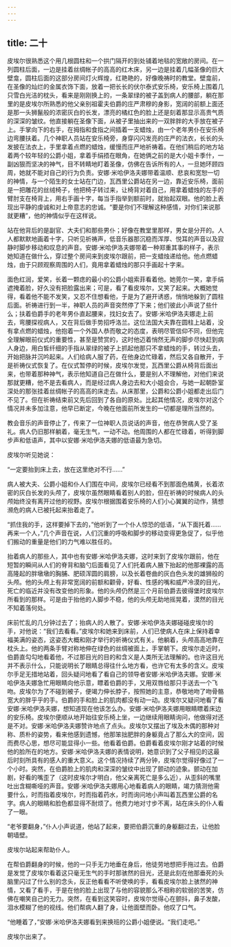 ```yaml
---
---
---
```

title: 二十
---



皮埃尔很熟悉这个用几根圆柱和一个拱门隔开的到处铺着地毯的宽敞的房间。在一列圆柱后面，一边是挂着丝绸帐子的高高的红木床，另一边是挂着几幅圣像的巨大壁龛，圆柱后面的这部分房间灯火辉煌，红艳艳的，好像晚祷时的教堂。壁龛前，在圣像的灿烂的金属衣饰下面，放着一把长长的伏尔泰式安乐椅，安乐椅上围着几只雪白光洁的枕头，看来是刚刚换上的，一条翠绿的被子盖到病人的腰部，躺在那里的是皮埃尔所熟悉的他父亲别祖霍夫伯爵的庄严肃穆的身影，宽阔的前额上面还是那一头狮鬣般的浓密灰白的长发，漂亮的橘红色的脸上还是刻着那显示高贵气质的深深的皱纹。他直接躺在圣像下面，从被子里抽出来的一双胖胖的大手放在被子上。手掌向下的右手，在拇指和食指之间插着一支蜡烛，由一个老年男仆在安乐椅边弯腰扶着。几个神职人员站在安乐椅旁，身穿闪闪发亮的庄严的法衣，长长的头发披在法衣上，手里拿着点燃的蜡烛，缓慢而庄严地祈祷着。在他们稍后的地方站着两个较年轻的公爵小姐，拿着手绢捂在眼角，在她俩之前的是大小姐卡季什，一副凶狠而坚决的神气，目不转睛地盯着圣像，仿佛在告诉所有的人，一旦她环顾四周，她就不能对自己的行为负责。安娜·米哈伊洛夫娜带着温顺、悲哀和宽恕一切的神情，与一个陌生的女士站在门边，瓦西里公爵站在另一边，靠近安乐椅，面前是一把雕花的丝绒椅子，他把椅子转过来，让椅背对着自己，用拿着蜡烛的左手的臂肘支在椅背上，用右手画十字，每当手指举到额前时，就抬起双眼。他的脸上表现出平静的虔诚和对上帝意志的忠诚。“要是你们不理解这种感情，对你们来说那就更糟”，他的神情似乎在这样说。

站在他背后的是副官、大夫们和那些男仆；好像在教堂里那样，男女是分开的。人人都默默地画着十字，只听见祈祷声，低音乐器那沉稳而浑厚、悦耳的声音以及寂静时脚步移动和叹息的声音。安娜·米哈伊洛夫娜带着一种郑重其事的样子，表示她知道在做什么，穿过整个房间来到皮埃尔跟前，把一支蜡烛递给他。他点燃蜡烛，由于只顾观察周围的人们，竟用拿着蜡烛的那只手画起十字来。

面色红润，爱笑，长着一颗痣的最小的公爵小姐索菲看着他。她莞尔一笑，拿手绢遮掩着脸，好久没有把脸露出来；可是，看了看皮埃尔，又笑了起来。大概她觉得，看着他不能不发笑，又忍不住想看他，于是为了避开诱惑，悄悄地躲到了圆柱后面。祈祷进行到一半，神职人员的声音突然停了下来；他们彼此小声说了些什么；扶着伯爵手的老年男仆直起腰来，找妇女去了。安娜·米哈伊洛夫娜走上前去，弯腰探视病人，又在背后做手势招呼洛兰。这位法国大夫靠在圆柱上站着，没有拿点燃的蜡烛，他抱着一个外国人恭而敬之的态度，表明尽管信仰不同，但他完全理解眼前仪式的重要性，甚至是赞赏的，这时他迈着悄然无声的脚步尽快赶到病人身边，用白皙纤细的手指从翠绿的被子上抓起他那只不拿蜡烛的手，转过头去，开始把脉并沉吟起来。人们给病人服了药，在他身边忙碌着，然后又各自散开，于是祈祷仪式恢复了。在仪式暂停的时候，皮埃尔发觉，瓦西里公爵从椅背后面出来，也带着那种神气，表示他知道自己在做什么，要是别人不理解他，对他们来说那就更糟，他不是去看病人，而是经过病人身边去和大小姐会合，与她一起朝卧室深处的那张挂着丝绸帐子的高高的床走去。从床那里，公爵和公爵小姐都走出后门不见了。但在祈祷结束前又先后回到了各自的原处。比起其他情况，皮埃尔对这个情况并未多加注意，他早已断定，今晚在他面前所发生的一切都是理所当然的。

教会音乐的声音停止了，传来了一位神职人员说话的声音，他在恭贺病人受了圣礼。病人仍旧那样躺着，毫无生气，一动不动。他周围的人都在忙碌着，听得到脚步声和低语声，其中以安娜·米哈伊洛夫娜的低语最为急切。

皮埃尔听见她说：

“一定要抬到床上去，放在这里绝对不行……”

病人被大夫、公爵小姐和仆人们围在中间，皮埃尔已经看不到那面色橘黄，长着浓密的灰白长发的头颅了，皮埃尔虽然眼睛看着别人的脸，但在祈祷的时候病人的头颅始终没有离开过他的视野。皮埃尔根据围着安乐椅的人们小心翼翼的动作，猜想濒危的病人已被托起来抬着走了。

“抓住我的手，这样要掉下去的，”他听到了一个仆人惊恐的低语，“从下面托着……再来一个人，”几个声音在说，人们沉重的呼吸和脚步的移动变得更急促了，似乎他们搬动的重量是他们的力气难以胜任的。

抬着病人的那些人，其中也有安娜·米哈伊洛夫娜，这时来到了皮埃尔跟前，他在短暂的瞬间从人们的脊背和脑勺后面看见了人们托着病人腋下抬起的他那裸露的高高隆起的胖墩墩的胸脯、肥硕浑圆的肩膀，以及长着卷曲的灰白色头发的雄狮般的头颅。他的头颅上有非常宽阔的前额和颧骨，好看、性感的嘴和威严冷漠的目光，死亡的临近并没有改变他的形象。他的头颅仍然是三个月前伯爵去彼得堡时皮埃尔所看到的那样。可是由于抬他的人脚步不稳，他的头颅无助地摇晃着，漠然的目光不知着落何处。

床前忙乱的几分钟过去了；抬病人的人散了。安娜·米哈伊洛夫娜碰碰皮埃尔的手，对他说：“我们去看看。”皮埃尔和她来到床前，人们已使病人在床上保持着幸福美满的姿态，这姿态大概和刚才举行的祈祷仪式有关。他躺着，头颅高高地靠在枕头上。他的两条手臂对称地伸在绿色的丝绸被面上，手掌朝下。皮埃尔走近时，伯爵直勾勾地看着他，不过那目光的目的和含义是人类所无法理解的。也许这目光并不表示什么，只能说明长了眼睛总得往什么地方看，也许它有太多的含义。皮埃尔手足无措地站着，回头疑问地看了看自己的领导者安娜·米哈伊洛夫娜。安娜·米哈伊洛夫娜急忙用眼睛向他示意，瞟着伯爵的手，又用双唇给那只手送去一个飞吻。皮埃尔为了不碰到被子，便竭力伸长脖子，按照她的主意，恭敬地吻了吻骨骼宽大的胖乎乎的手。伯爵的手和脸上的肌肉都没有动一动。皮埃尔又疑问地看了看安娜·米哈伊洛夫娜，想知道现在他该怎么办。安娜·米哈伊洛夫娜用眼睛瞟着床边的安乐椅。皮埃尔便顺从地开始往安乐椅上坐，一边继续用眼睛询问，他做得对还是不对。安娜·米哈伊洛夫娜赞许地点了点头。皮埃尔又摆出了埃及木偶的那种对称、质朴的姿势，看来他感到遗憾，他那笨拙肥胖的身躯竟占了那么大的空间，因而费尽心思，想尽可能显得小一些。他看着伯爵。伯爵看着皮埃尔刚才站着的时候他的脸所在的地方。安娜·米哈伊洛夫娜的表情说明，她意识到了父子相见的这最后时刻所具有的感人的重大意义。这个情况持续了两分钟，皮埃尔觉得好像过了一个小时。突然，在伯爵脸上的肌肉和深深的皱纹中出现了颤动的迹象。颤动在加剧，好看的嘴歪了（这时皮埃尔才明白，他父亲离死亡是多么近），从歪斜的嘴里吐出含糊嘶哑的声音。安娜·米哈伊洛夫娜用心地看着病人的眼睛，竭力猜测他需要什么，时而指着皮埃尔，时而指着药水，时而询问地小声叫着瓦西里公爵的名字。病人的眼睛和脸色都显得不耐烦了。他费力地对寸步不离，站在床头的仆人看了一眼。

“老爷要翻身，”仆人小声说道，他站了起来，要把伯爵沉重的身躯翻过去，让他脸朝墙壁。

皮埃尔站起来帮助仆人。

在帮伯爵翻身的时候，他的一只手无力地垂在身后，他徒劳地想把手拖过去。伯爵是发觉了皮埃尔看着这只毫无生气的手时那骇然的目光，还是此刻在他那垂死的头脑里闪过了什么别的念头，反正他看看不听使唤的手，看看皮埃尔脸上骇然的神情，又看了看手，于是在他的脸上出现了与他的容貌那么不相称的软弱的苦笑，仿佛在嘲笑自己的无力。突然，在看到这笑容时，皮埃尔觉得心在颤抖，鼻子发酸，泪水模糊了他的视线。他们帮病人翻了身，让他面壁而卧。他叹了口气。

“他睡着了，”安娜·米哈伊洛夫娜看到来换班的公爵小姐便说。“我们走吧。”

皮埃尔出来了。
